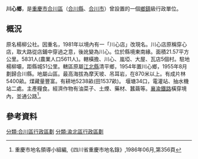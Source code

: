 '''川心鄉'''，是[[重慶市|重慶市]][[合川區|合川區]]（[[合川縣|合川縣]]、[[合川市|合川市]]）曾設置的一個[[鄉鎮|鄉鎮]]級行政單位。

== 概況 ==
原名楊柳公社。因重名，1981年以境內有一「川心店」改現名。川心店原稱穿心店，取大路從店鋪中穿過之意，後訛變為川心。位於縣境東南緣。面積21.57平方公里。5831人(農業人口5611人)。轄橫擔、川心、嵐埡、大屋、瓦店5個村。駐地楊柳壩，距縣城51公里。轄區原屬[[江北縣|江北縣]]清平鄉，1954年置川心鄉，1955年8月劃歸合川縣。地屬山區。最高海拔為摩天坡、吊耳岩，在870米以上。有成片林5400畝。煤藏量豐富。有耕地5238畝(田1537畝)。 堰塘34口，電灌站、抽水機站二處。主產糧食。經濟作物有油菜子、土煙、藥材、蠶繭等。[[襄渝鐵路|襄渝鐵路]]橫穿境內，並通公路<ref>重慶市地名領導小組編,《四川省重慶市地名錄》,1986年06月,第356頁</ref>。
== 參考資料 ==
{{reflist}}
{{行政區劃小作品}}
[[分類:合川區行政區劃|分類:合川區行政區劃]]
[[分類:渝北區行政區劃|分類:渝北區行政區劃]]